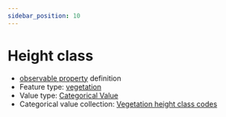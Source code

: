 ```yaml
---
sidebar_position: 10
---
```



# Height class

- [observable property](/viewers/dawe-vocabs?uri=https://linked.data.gov.au/def/test/dawe-cv/242d081b-b3f4-4206-bc39-7aa42e9972ee) definition
- Feature type: [vegetation](http://linked.data.gov.au/def/tern-cv/2be2d5ce-ca9d-4dff-8e79-948983944f95)
- Value type: [Categorical Value](https://w3id.org/tern/ontologies/tern/CategoricalValue)
- Categorical value collection: [Vegetation height class codes](/viewers/dawe-vocabs?uri=https://linked.data.gov.au/def/test/dawe-cv/b1b05cd1-3b85-4639-a6af-799a34d88d43)

<Example protocolModule="plot-description" observableProperty="https://linked.data.gov.au/def/test/dawe-cv/242d081b-b3f4-4206-bc39-7aa42e9972ee" />
